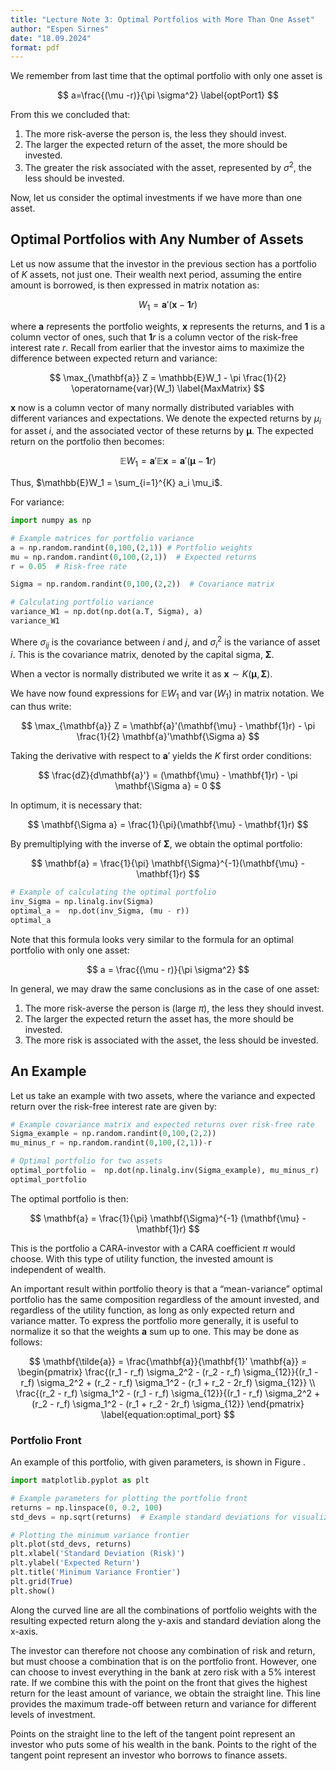 ```yaml
---
title: "Lecture Note 3: Optimal Portfolios with More Than One Asset"
author: "Espen Sirnes"
date: "18.09.2024"
format: pdf
---
```


We remember from last time that the optimal portfolio with only one asset is 

$$
a=\frac{(\mu -r)}{\pi \sigma^2}  \label{optPort1}
$$

From this we concluded that:

1. The more risk-averse the person is, the less they should invest.
2. The larger the expected return of the asset, the more should be invested.
3. The greater the risk associated with the asset, represented by $\sigma^2$, the less should be invested.

Now, let us consider the optimal investments if we have more than one asset.

## Optimal Portfolios with Any Number of Assets

Let us now assume that the investor in the previous section has a portfolio of $K$ assets, not just one. Their wealth next period, assuming the entire amount is borrowed, is then expressed in matrix notation as:

$$
W_1 = \mathbf{a}'(\mathbf{x} - \mathbf{1}r)
$$

where $\mathbf{a}$ represents the portfolio weights, $\mathbf{x}$ represents the returns, and $\mathbf{1}$ is a column vector of ones, such that $\mathbf{1}r$ is a column vector of the risk-free interest rate $r$. Recall from earlier that the investor aims to maximize the difference between expected return and variance:

$$
\max_{\mathbf{a}} Z = \mathbb{E}W_1 - \pi \frac{1}{2} \operatorname{var}(W_1)  \label{MaxMatrix}
$$

$\mathbf{x}$ now is a column vector of many normally distributed variables with different variances and expectations. We denote the expected returns by $\mu_i$ for asset $i$, and the associated vector of these returns by $\mathbf{\mu}$. The expected return on the portfolio then becomes:

$$
\mathbb{E}W_1 = \mathbf{a}'\mathbb{E}\mathbf{x} = \mathbf{a}'(\mathbf{\mu} - \mathbf{1}r)
$$

Thus, $\mathbb{E}W_1 = \sum_{i=1}^{K} a_i \mu_i$.

For variance:

```python
import numpy as np

# Example matrices for portfolio variance
a = np.random.randint(0,100,(2,1)) # Portfolio weights
mu = np.random.randint(0,100,(2,1))  # Expected returns
r = 0.05  # Risk-free rate

Sigma = np.random.randint(0,100,(2,2))  # Covariance matrix

# Calculating portfolio variance
variance_W1 = np.dot(np.dot(a.T, Sigma), a)
variance_W1
```

Where $\sigma_{ij}$ is the covariance between $i$ and $j$, and $\sigma_i^2$ is the variance of asset $i$. This is the covariance matrix, denoted by the capital sigma, $\mathbf{\Sigma}$.

When a vector is normally distributed we write it as $\mathbf{x} \sim K(\mathbf{\mu}, \mathbf{\Sigma})$.

We have now found expressions for $\mathbb{E}W_1$ and $\operatorname{var}(W_1)$ in matrix notation. We can thus write:

$$
\max_{\mathbf{a}} Z = \mathbf{a}'(\mathbf{\mu} - \mathbf{1}r) - \pi \frac{1}{2} \mathbf{a}'\mathbf{\Sigma a}
$$

Taking the derivative with respect to $\mathbf{a}'$ yields the $K$ first order conditions:

$$
\frac{dZ}{d\mathbf{a}'} = (\mathbf{\mu} - \mathbf{1}r) - \pi \mathbf{\Sigma a} = 0
$$

In optimum, it is necessary that:

$$
\mathbf{\Sigma a} = \frac{1}{\pi}(\mathbf{\mu} - \mathbf{1}r)
$$

By premultiplying with the inverse of $\mathbf{\Sigma}$, we obtain the optimal portfolio:

$$
\mathbf{a} = \frac{1}{\pi} \mathbf{\Sigma}^{-1}(\mathbf{\mu} - \mathbf{1}r)
$$

```python
# Example of calculating the optimal portfolio
inv_Sigma = np.linalg.inv(Sigma)
optimal_a =  np.dot(inv_Sigma, (mu - r))
optimal_a
```

Note that this formula looks very similar to the formula for an optimal portfolio with only one asset:

$$
a = \frac{(\mu - r)}{\pi \sigma^2}
$$

In general, we may draw the same conclusions as in the case of one asset:

1. The more risk-averse the person is (large $\pi$), the less they should invest.
2. The larger the expected return the asset has, the more should be invested.
3. The more risk is associated with the asset, the less should be invested.

## An Example

Let us take an example with two assets, where the variance and expected return over the risk-free interest rate are given by:

```python
# Example covariance matrix and expected returns over risk-free rate
Sigma_example = np.random.randint(0,100,(2,2))
mu_minus_r = np.random.randint(0,100,(2,1))-r

# Optimal portfolio for two assets
optimal_portfolio =  np.dot(np.linalg.inv(Sigma_example), mu_minus_r)
optimal_portfolio
```

The optimal portfolio is then:

$$
\mathbf{a} = \frac{1}{\pi} \mathbf{\Sigma}^{-1} (\mathbf{\mu} - \mathbf{1}r)
$$

This is the portfolio a CARA-investor with a CARA coefficient $\pi$ would choose. With this type of utility function, the invested amount is independent of wealth.

An important result within portfolio theory is that a "mean-variance" optimal portfolio has the same composition regardless of the amount invested, and regardless of the utility function, as long as only expected return and variance matter. To express the portfolio more generally, it is useful to normalize it so that the weights $\mathbf{a}$ sum up to one. This may be done as follows:

$$
\mathbf{\tilde{a}} = \frac{\mathbf{a}}{\mathbf{1}' \mathbf{a}} = 
\begin{pmatrix}
\frac{(r_1 - r_f) \sigma_2^2 - (r_2 - r_f) \sigma_{12}}{(r_1 - r_f) \sigma_2^2 + (r_2 - r_f) \sigma_1^2 - (r_1 + r_2 - 2r_f) \sigma_{12}} \\ 
\frac{(r_2 - r_f) \sigma_1^2 - (r_1 - r_f) \sigma_{12}}{(r_1 - r_f) \sigma_2^2 + (r_2 - r_f) \sigma_1^2 - (r_1 + r_2 - 2r_f) \sigma_{12}}
\end{pmatrix}
\label{equation:optimal_port}
$$

### Portfolio Front

An example of this portfolio, with given parameters, is shown in Figure \ref{fig:opt-port}.

```python
import matplotlib.pyplot as plt

# Example parameters for plotting the portfolio front
returns = np.linspace(0, 0.2, 100)
std_devs = np.sqrt(returns)  # Example standard deviations for visualization

# Plotting the minimum variance frontier
plt.plot(std_devs, returns)
plt.xlabel('Standard Deviation (Risk)')
plt.ylabel('Expected Return')
plt.title('Minimum Variance Frontier')
plt.grid(True)
plt.show()
```

Along the curved line are all the combinations of portfolio weights with the resulting expected return along the y-axis and standard deviation along the x-axis.

The investor can therefore not choose any combination of risk and return, but must choose a combination that is on the portfolio front. However, one can choose to invest everything in the bank at zero risk with a 5% interest rate. If we combine this with the point on the front that gives the highest return for the least amount of variance, we obtain the straight line. This line provides the maximum trade-off between return and variance for different levels of investment.

Points on the straight line to the left of the tangent point represent an investor who puts some of his wealth in the bank. Points to the right of the tangent point represent an investor who borrows to finance assets.
